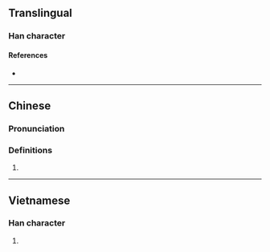 {{character info/new}}
==Translingual==

===Han character===
{{Han char|rn=30|rad=口|as=22|sn=25|four=|canj=RSWU|ids=⿰口覽}}

====References====
* {{Han ref|kx=0216.051|dj=0436.241|hdz=10709.071|uh=56D5|ud=22229}}

----

==Chinese==
{{zh-forms|s=𰈆}}

===Pronunciation===
{{rfp|zh}}
<!--
{{zh-pron
|cat=
}}
-->

===Definitions===
{{zh-hanzi}}

# {{uncertain|zh|nohypothesis=y}}

----

==Vietnamese==

===Han character===
{{vi-hantu|[[trộm]]|rs=口22}}

# {{rfdef|vi|sort=口22}}